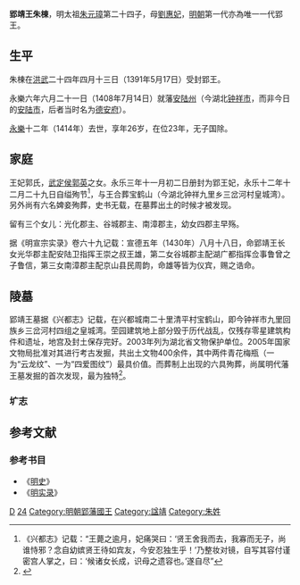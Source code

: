 '''郢靖王朱棟'''{{BD|1388年|6月21日|1414年|11月14日|catIdx=Z朱}}，明太祖[[朱元璋|朱元璋]]第二十四子，母[[劉惠妃|劉惠妃]]，[[明朝|明朝]]第一代亦為唯一一代郢王。
==生平==
朱棟在[[洪武|洪武]]二十四年四月十三日（1391年5月17日）受封郢王。

永樂六年六月二十一日（1408年7月14日）就藩[[钟祥市|安陆州]]（今湖北[[钟祥市|钟祥市]]，而非今日的[[安陆市|安陆市]]，后者当时名为[[德安府|德安府]]）。

[[永樂|永樂]]十二年（1414年）去世，享年26岁，在位23年，无子国除。
==家庭==
王妃郭氏，[[武定侯|武定侯]][[郭英|郭英]]之女。永乐三年十一月初二日册封为郢王妃，永乐十二年十二月二十九日自缢殉节<ref>《兴都志》记载：“王薨之逾月，妃痛哭曰：‘贤王舍我而去，我寡而无子，尚谁恃邪？念自幼嫔贤王待如宾友，今安忍独生乎！’乃整妆对镜，自写其容付谨密宫人掌之，曰：‘候诸女长成，识母之遗容也。’遂自尽”</ref>，与王合葬宝鹤山（今湖北钟祥九里乡三岔河村皇城湾）。另外尚有六名婢妾殉葬，史书无载，在墓葬出土的时候才被发现。

留有三个女儿：光化郡主、谷城郡主、南漳郡主，幼女四郡主早殇。

据《明宣宗实录》卷六十九记载：宣德五年（1430年）八月十八日，命郢靖王长女光华郡主配安陆卫指挥王崇之叔王雄，第二女谷城郡主配湖广都指挥佥事鲁曾之子鲁信，第三女南漳郡主配京山县民周韵，命雄等皆为仪宾，赐之诰命。
==陵墓==
郢靖王墓据《兴都志》记载，在兴都城南二十里清平村宝鹤山，即今钟祥市九里回族乡三岔河村四组之皇城湾。茔园建筑地上部分毁于历代战乱，仅残存零星建筑构件和遗址，地宫及封土保存完好。2003年列为湖北省文物保护单位。2005年国家文物局批准对其进行考古发掘，共出土文物400余件，其中两件青花梅瓶（一为“云龙纹”、一为“四爱图纹”）最具价值。而葬制上出现的六具殉葬，尚属明代藩王墓发掘的首次发现，最为独特<ref>{{cite web|title=接连9次被盗，郢靖王墓为何如此让人着迷？|url=https://m.sohu.com/a/140727760_507379/?pvid=000115_3w_a|access-date=2021-04-30|archive-date=2021-04-30|archive-url=https://web.archive.org/web/20210430014513/https://m.sohu.com/a/140727760_507379/?pvid=000115_3w_a|dead-url=no}}</ref>。
===圹志===
{{cquote|
王讳栋，太祖高皇帝第二十三子也，母惠妃刘氏。生于洪武戊辰五月十七日，辛未四月十三日册封为郢王，永乐六年特命之国，十二年十一月一日王疾逝，享年二十七。妃郭氏，营国威襄公郭英之女。皇帝念骨肉之亲，不胜痛悼，辍视朝十有五日，诏有司治丧葬如礼，赐谥曰‘靖’。遣使驰祭，以永乐十三年四月初六日，葬于宝鹤山之原。呜呼！王以宗室之亲，享有禄位，作藩作屏，胡天享蔷其年，而一旦处之大故，深可惜哉。爰述其概，用垂不朽焉。
}}

==参考文献==
{{reflist|2}}
===参考书目===
*《[[明史|明史]]》
*《[[明实录|明实录]]》
{{s-start}}
{{s-none|無|[[明太祖|明太祖]]封之}}
{{s-ttl|title=[[明朝藩王列表_(太祖系)#郢國|明郢國亲王]]|years=1391年－1414年}}
{{s-none|無|無子，[[明朝|明朝廷]]撤除封國}}
{{end}}
{{明太祖皇室|nocat}}
[[Category:朱姓|D]]
[[Category:明太祖皇子|24]]
[[Category:明朝郢藩國王|Category:明朝郢藩國王]]
[[Category:諡靖|Category:諡靖]]
[[Category:朱姓|Category:朱姓]]